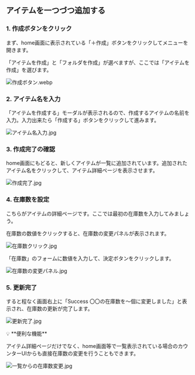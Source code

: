 ## アイテムを一つづつ追加する

### 1. 作成ボタンをクリック

まず、home画面に表示されている「＋作成」ボタンをクリックしてメニューを開きます。

「アイテムを作成」と「フォルダを作成」が選べますが、ここでは「アイテムを作成」を選びます。

![作成ボタン.webp](/images/snippets/item-add-basic-steps/button.webp)

### 2. アイテム名を入力

「アイテムを作成する」モーダルが表示されるので、作成するアイテムの名前を入力。入力出来たら「作成する」ボタンをクリックして進みます。

![アイテム名入力.jpg](/images/snippets/item-add-basic-steps/itemname.webp)


### 3. 作成完了の確認

home画面にもどると、新しくアイテムが一覧に追加されています。追加されたアイテム名をクリックして、アイテム詳細ページを表示させます。

![作成完了.jpg](/images/snippets/item-add-basic-steps/finish-create.webp)

### 4. 在庫数を設定

こちらがアイテムの詳細ページです。ここでは最初の在庫数を入力してみましょう。

在庫数の数値をクリックすると、在庫数の変更パネルが表示されます。

![在庫数クリック.jpg](/images/snippets/item-add-basic-steps/click-number.webp)

「在庫数」のフォームに数値を入力して、決定ボタンをクリックします。

![在庫数の変更パネル.jpg](/images/snippets/item-add-basic-steps/zaiko-pannel.webp)

### 5. 更新完了

すると程なく画面右上に「Success 〇〇の在庫数を～個に変更しました」と表示され、在庫数の更新が完了します。

![更新完了.jpg](/images/snippets/item-add-basic-steps/finish-update.webp)

<aside>
💡 **便利な機能**

アイテム詳細ページだけでなく、home画面等で一覧表示されている場合のカウンターUIからも直接在庫数の変更を行うこともできます。

![一覧からの在庫数変更.jpg](/images/snippets/item-add-basic-steps/01-一覧からの在庫数変更.jpg)
</aside> 